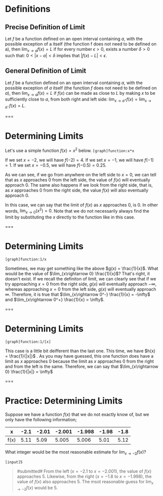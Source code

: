 # Definitions

## Precise Definition of Limit

Let $f$ be a function defined on an open interval containing $a$, with the possible exception of a itself (the function f does not need to be defined on a), then $\lim_{x\rightarrow a} f(x)=L$ if for every number $\epsilon > 0$, exists a number $\delta > 0$ such that: $0 < |x - a| < \delta$ implies that $|f(x) - L| < \epsilon$.

## General Definition of Limit

Let $f$ be a function defined on an open interval containing $a$, with the possible exception of $a$ itself (the function $f$ does not need to be defined on $a$), then $\lim_{x\rightarrow a} f(x)=L$ if $f(x)$ can be made as close to $L$ by making $x$ to be sufficiently close to $a$, from both right and left side: $\lim_{x\rightarrow a^+} f(x)=\lim_{x\rightarrow a^-} f(x)=L$.

===

# Determining Limits

Let's use a simple function $f(x) = x^2$ below. `[graph]function:x*x`

If we set $x = -2$, we will have $f(-2)=4$. If we set $x = -1$, we will have $f(-1)=1$. If we set $x = -0.5$, we will have $f(-0.5)=0.25$.

As we can see, if we go from anywhere on the left side to $x = 0$, we can tell that as $x$ approaches $0$ from the left side, the value of $f(x)$ will eventually approach $0$. The same also happens if we look from the right side, that is, as $x$ approaches $0$ from the right side, the value $f(x)$ will also eventually approach $0$.

In this case, we can say that the limit of $f(x)$ as $x$ approaches $0$, is $0$. In other words, $\lim_{x\rightarrow 0} (x^2) = 0$. Note that we do not necessarily always find the limit by substituting the $x$ directly to the function like in this case.

===

# Determining Limits

`[graph]function:1/x`

Sometimes, we may get something like the above $g(x) = \frac{1}{x}$. What would be the value of $\lim_{x\rightarrow 0} \frac{1}{x}$? That's right, it doesn't exist. If we recall the definiton of limit, we can clearly see that if we try approaching $x = 0$ from the right side, $g(x)$ will eventually approach $-\infty$, whereas approaching $x = 0$ from the left side, $g(x)$ will eventually approach $\infty$. Therefore, it is true that $\lim_{x\rightarrow 0^-} \frac{1}{x} = -\infty$ and $\lim_{x\rightarrow 0^+} \frac{1}{x} = \infty$.

===

# Determining Limits

`[graph]function:1/[x]`

This case is a little bit deifferent than the last one. This time, we have $h(x) = \frac{1}{|x|}$ . As you may have guessed, this one function does have a limit as $x$ approaches $0$ because the limit as $x$ approaches $0$ from the right and from the left is the same. Therefore, we can say that $\lim_{x\rightarrow 0} \frac{1}{|x|} = \infty$

===

# Practice: Determining Limits

Suppose we have a function $f(x)$ that we do not exactly know of, but we only have the following information;

| x    | -2.1 | -2.01 | -2.001 | -1.998 | -1.98 | -1.8 |
| ---- | ---- | ----- | ------ | ------ | ----- | ---- |
| f(x) | 5.11 | 5.09  | 5.005  | 5.006  | 5.01  | 5.12 |

What integer would be the most reasonable estimate for $\lim_{x\rightarrow -2} f(x)$?

`[input]5`

> #submitted# From the left ($x=-2.1$ to $x=-2.001$), the value of $f(x)$ approaches 5. Likewise, from the right ($x=-1.8$ to $x=-1.998$), the value of $f(x)$ also approaches 5. The msot reasonable guess for $\lim_{x\rightarrow -2} f(x)$ would be $5$.
